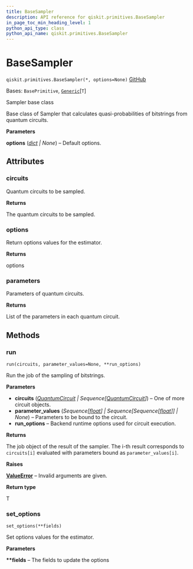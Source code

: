 ```yaml
---
title: BaseSampler
description: API reference for qiskit.primitives.BaseSampler
in_page_toc_min_heading_level: 1
python_api_type: class
python_api_name: qiskit.primitives.BaseSampler
---
```


# BaseSampler

<span id="qiskit.primitives.BaseSampler" />

`qiskit.primitives.BaseSampler(*, options=None)` [GitHub](https://github.com/qiskit/qiskit/tree/stable/0.45/qiskit/primitives/base/base_sampler.py "view source code")

Bases: `BasePrimitive`, [`Generic`](https://docs.python.org/3/library/typing.html#typing.Generic "(in Python v3.12)")\[`T`]

Sampler base class

Base class of Sampler that calculates quasi-probabilities of bitstrings from quantum circuits.

**Parameters**

**options** ([*dict*](https://docs.python.org/3/library/stdtypes.html#dict "(in Python v3.12)") *| None*) – Default options.

## Attributes

<span id="qiskit.primitives.BaseSampler.circuits" />

### circuits

Quantum circuits to be sampled.

**Returns**

The quantum circuits to be sampled.

<span id="qiskit.primitives.BaseSampler.options" />

### options

Return options values for the estimator.

**Returns**

options

<span id="qiskit.primitives.BaseSampler.parameters" />

### parameters

Parameters of quantum circuits.

**Returns**

List of the parameters in each quantum circuit.

## Methods

### run

<span id="qiskit.primitives.BaseSampler.run" />

`run(circuits, parameter_values=None, **run_options)`

Run the job of the sampling of bitstrings.

**Parameters**

*   **circuits** ([*QuantumCircuit*](qiskit.circuit.QuantumCircuit "qiskit.circuit.QuantumCircuit") *| Sequence\[*[*QuantumCircuit*](qiskit.circuit.QuantumCircuit "qiskit.circuit.QuantumCircuit")*]*) – One of more circuit objects.
*   **parameter\_values** (*Sequence\[*[*float*](https://docs.python.org/3/library/functions.html#float "(in Python v3.12)")*] | Sequence\[Sequence\[*[*float*](https://docs.python.org/3/library/functions.html#float "(in Python v3.12)")*]] | None*) – Parameters to be bound to the circuit.
*   **run\_options** – Backend runtime options used for circuit execution.

**Returns**

The job object of the result of the sampler. The i-th result corresponds to `circuits[i]` evaluated with parameters bound as `parameter_values[i]`.

**Raises**

[**ValueError**](https://docs.python.org/3/library/exceptions.html#ValueError "(in Python v3.12)") – Invalid arguments are given.

**Return type**

T

### set\_options

<span id="qiskit.primitives.BaseSampler.set_options" />

`set_options(**fields)`

Set options values for the estimator.

**Parameters**

**\*\*fields** – The fields to update the options

